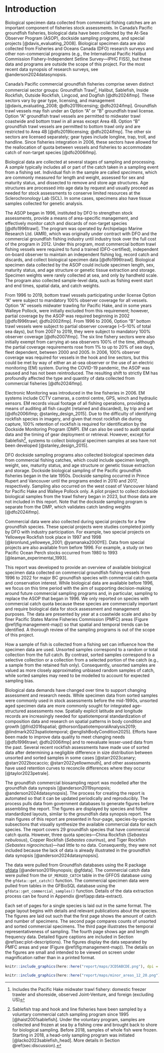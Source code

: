 \clearpage

# Introduction {#sec:introduction}

Biological specimen data collected from commercial fishing catches are an important component of fisheries stock assessments. In Canada’s Pacific groundfish fisheries, biological data have been collected by the At-Sea Observer Program (ASOP), dockside sampling programs, and special projects [@davis_evaluating_2008]. Biological specimen data are also collected from Fisheries and Oceans Canada (DFO) research surveys and other non-commercial programs (e.g., the International Pacific Halibut Commission Fishery-Independent Setline Survey---IPHC FISS), but these data and programs are outside the scope of this project. For the most recent data synopsis of research surveys, see @anderson2024datasynopsis.

Canada's Pacific commercial groundfish fisheries comprise seven distinct commercial sector groups: Groundfish Trawl^[Includes the Pacific Hake midwater trawl fishery: domestic freezer trawler and shoreside, observed Joint-Venture, and foreign (excluding US)], Halibut, Sablefish, Inside Rockfish, Outside Rockfish, Lingcod, and Dogfish [@dfo2024ifmp]. These sectors vary by gear type, licensing, and management [@davis_evaluating_2008; @dfo2019licensing; @dfo2024ifmp]. Groundfish trawl vessels may fish under an Option “A” or “B” groundfish trawl license. Option “A” groundfish trawl vessels are permitted to midwater trawl coastwide and bottom trawl in all areas except Area 4B. Option “B” groundfish trawl vessels are permitted to bottom trawl only and are restricted to Area 4B [@dfo2019licensing; @dfo2024ifmp]. The other six sectors are licensed separately; gear types include longline, trap, troll, and handline. Since fisheries integration in 2006, these sectors have allowed for the reallocation of quota between vessels and fisheries to accommodate catch of non-target species [@dfo2006ifmp].

Biological data are collected at several stages of sampling and processing. A *sample* typically includes all or part of the catch taken in a sampling event from a fishing set. Individual fish in the sample are called *specimens*, which are commonly measured for length and weight, assessed for sex and maturity status, and dissected to remove and store age structures. Age structures are processed into age data by request and usually proceed as needed for stock assessments to conserve limited resources at the Sclerochronology Lab (SCL). In some cases, specimens also have tissue samples collected for genetic analysis.

The ASOP began in 1996, instituted by DFO to strengthen stock assessments, provide a means of area-specific management, and effectively monitor catch and discards of non-target species [@dfo1996trawl]. The program was operated by Archipelago Marine Research Ltd. (AMR), which was originally under contract with DFO and the commercial groundfish fishing industry until industry took over the full cost of the program in 2012. Under this program, most commercial bottom trawl fishing vessels were required to fund a trained (DFO-certified), independent on-board observer to maintain an independent fishing log, record catch and discards, and collect biological specimen data [@dfo1996trawl]. Biological specimen data collected by the ASOP could include specimen length, sex, maturity status, and age structure or genetic tissue extraction and storage. Specimen weights were rarely collected at sea, and only by handheld scale. The program also collected sample-level data, such as fishing event start and end times, spatial data, and catch weights.

From 1996 to 2019, bottom trawl vessels participating under license Option “A” were subject to mandatory 100% observer coverage for all vessels. Option “A” vessels midwater trawling for Pacific Hake, and in some years Walleye Pollock, were initially excluded from this requirement; however, partial coverage by the ASOP was required beginning in 2002 [@dfo1996trawl; @dfo2002ifmp]. From 1996 to 2006, Option “B” bottom trawl vessels were subject to partial observer coverage (~5--10% of total sea days), but from 2007 to 2019, they were subject to mandatory 100% observer coverage [@dfo2007ifmp]. The six line fishery sectors were also initially exempt from carrying at-sea observers 100% of the time, although the partial coverage requirements rose from 1% to up to 20% of sea days, fleet dependent, between 2000 and 2005. In 2006, 100% observer coverage was required for vessels in the hook and line sectors, but this could be met by way of either an at-sea observer or the use of an electric monitoring (EM) system. During the COVID-19 pandemic, the ASOP was paused and has not been reintroduced. The resulting shift to strictly EM has profoundly affected the type and quantity of data collected from commercial fisheries [@dfo2024ifmp].

Electronic Monitoring was introduced in the line fisheries in 2006. EM systems include CCTV cameras, a control centre, GPS, winch and hydraulic sensors. EM records visual footage of all fishing operations, providing a means of auditing all fish caught (retained and discarded), by trip and set [@dfo2006ifmp; @stanley_design_2015]. Due to the difficulty of identifying rockfish species in imagery, and given that most rockfish die during capture, 100% retention of rockfish is required for identification by the Dockside Monitoring Program (DMP). EM can also be used to audit spatial data and the timing of gear deployment or retrieval. However, except for Sablefish^[Sablefish trap and hook and line fisheries have been sampled by a voluntary commercial catch sampling program since 1995 [@haist2001sablefish]. Under the voluntary program, samples are collected and frozen at sea by a fishing crew and brought back to shore for biological sampling. Before 2018, samples of whole fish were frozen. Starting in 2018, a head-only sampling program was initiated [@lacko2023sablefish_head]. More details in Section \@ref(sec:discussion).], systems to collect biological specimen samples at sea have not been developed [@stanley_design_2015].

DFO dockside sampling programs also collected biological specimen data from commercial fishing catches, which could include specimen length, weight, sex, maturity status, and age structure or genetic tissue extraction and storage. Dockside biological sampling of the Pacific groundfish fisheries began in the late 1950s. Dockside sampling occurred in Prince Rupert and Vancouver until the programs ended in 2010 and 2017, respectively. Sampling also occurred on the west coast of Vancouver Island for Pacific Hake and Walleye Pollock only. A pilot project to collect dockside biological samples from the trawl fishery began in 2023, but those data are not included in this report. Note that the dockside sampling program is separate from the DMP, which validates catch landing weights [@dfo2024ifmp].

Commercial data were also collected during special projects for a few groundfish species. These special projects were studies completed jointly by DFO with industry participation. For example, two special projects on Yelloweye Rockfish took place in 1997 and 1998 [@kronlund_yelloweye_2001; @yamanaka2000YE]. Data from special projects are also available from before 1996. For example, a study on two Pacific Ocean Perch stocks occurred from 1980 to 1993 [@leaman_experimental_1993].

This report was developed to provide an overview of available biological specimen data collected on commercial groundfish fishing vessels from 1996 to 2022 for major BC groundfish species with commercial catch quota and conservation interest. While biological data are available before 1996, we focus on this time period with the aim of supporting decision-making around future commercial sampling programs and, in particular, sampling to replace the ASOP that began in 1996. We only reported on species with commercial catch quota because these species are commercially important and require biological data for stock assessment and management purposes. The data are presented by year at a coastwide scale and also by finer Pacific States Marine Fisheries Commission (PMFC) areas (Figure \@ref(fig:management-map)) so that spatial and temporal trends can be identified. A thorough review of the sampling programs is out of the scope of this project.

How a sample of fish is collected from a fishing set can influence how the specimen data are used. Unsorted samples correspond to a random or total collection from the full catch. By contrast, sorted samples correspond to a selective collection or a collection from a selected portion of the catch (e.g., a sample from the retained fish only). Consequently, unsorted samples are valued as more closely approximating unbiased random samples of catch, while sorted samples may need to be modelled to account for expected sampling bias.

Biological data demands have changed over time to support changing assessment and research needs. While specimen data from sorted samples were commonly used in stock assessments before the mid-1990s, unsorted aged specimen data are more commonly sought for integrated age-structured assessments now. Spatially explicit latitude and longitude records are increasingly needed for spatiotemporal standardization of composition data and research on spatial patterns in body condition and growth [@frid2016spatial; @thorsonSpatiotemporalAnalysis2019; @lindmark2023spatiotemporal; @englishBodyCondition2025]. Efforts have been made to improve data quality to meet changing needs [@dfo1996trawl; @dfo2006ifmp] and to reevaluate lesser-used data from the past. Several recent rockfish assessments have made use of sorted data after determining a negligible difference in size distribution between unsorted and sorted samples in some cases [@starr2023canary; @starr2022bocaccio; @starr2022yellowmouth], and other assessments have used retention curves to reconcile differences where they occur [@taylor2023petrale].

The groundfish commercial biosampling report was modelled after the groundfish data synopsis [@anderson2019synopsis; @anderson2024datasynopsis]. The process for creating the report is automated so that it can be updated periodically and reproducibly. The process pulls data from government databases to generate figures before assembling the report. The figures are displayed by species and follow standardized layouts, similar to the groundfish data synopsis report. The main figures of this report are presented in four-page, species-by-species subsections that visually synthesize the available commercial data for each species. The report covers 29 groundfish species that have commercial catch quota. However, three quota species---China Rockfish (*Sebastes nebulosus*), Copper Rockfish (*Sebastes caurinus*), and Tiger Rockfish (*Sebastes nigrocinctus*)---had little to no data. Consequently, they were not included because the lack of data is already illustrated in the groundfish data synopsis [@anderson2024datasynopsis].

The data were pulled from Groundfish databases using the R package [gfdata](https://github.com/pbs-assess/gfdata) [@anderson2019synopsis; @gfdata]. The commercial catch data were pulled from the `GF_MERGED_CATCH` table in the GFFOS database using the `gfdata::get_catch()` function. The commercial specimen data were pulled from tables in the GFBioSQL database using the `gfdata::get_commercial_samples()` function. Details of the data extraction process can be found in Appendix \@ref(app:data-extract).

Each set of pages for a single species is laid out in the same format. The page layout begins with details and relevant publications about the species. The figures are laid out such that the first page shows the amount of catch and number of specimens. The second page compares counts of unsorted and sorted commercial specimens. The third page illustrates the temporal representativeness of sampling. The fourth page shows age and length frequency data. Detailed figure captions are included in Section \@ref(sec:plot-descriptions). The figures display the data separated by PMFC areas and year (Figure \@ref(fig:management-map)). The details on the figures are small and intended to be viewed on screen under magnification rather than in a printed format.

```r
knitr::include_graphics(here::here("report/maps/3CD5ABCDE.png"), dpi = NA)
```
```r
knitr::include_graphics(here::here("report/maps/minor_areas_12_20.png"), dpi = NA)
```

\clearpage
